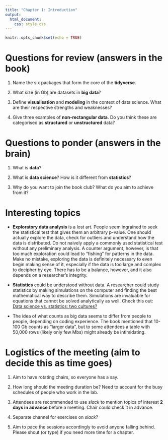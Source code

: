 ```yaml
---
title: "Chapter 1: Introduction"
output: 
  html_document:
    css: style.css
---
```


```r
knitr::opts_chunk$set(echo = TRUE)
```

# Questions for review (answers in the book)

1. Name the six packages that form the core of the **tidyverse**.

2. What size (in Gb) are datasets in **big data**? 

3. Define **visualisation** and **modeling** in the context of data science. What are their respective strengths and weaknesses?

4. Give three examples of **non-rectangular data**. Do you think these are categorised as **structured** or **unstructured** data?

# Questions to ponder (answers in the brain)

1. What is **data**? 

2. What is **data science**? How is it different from **statistics**?

3. Why do you want to join the book club? What do you aim to achieve from it?

# Interesting topics 

* **Exploratory data analysis** is a lost art. People seem ingrained to seek the statistical test that gives them an arbitrary p-value. One should actually explore the data, check for outliers and understand how the data is distributed. Do not naively apply a commonly used statistical test without any preliminary analysis. A counter argument, however, is that too much exploration could lead to "fishing" for patterns in the data. Make no mistake, exploring the data is definitely necessary to even begin making sense of it, especially if the data is too large and complex to decipher by eye. There has to be a balance, however, and it also depends on a researcher's integrity.

* **Statistics** could be understood without data. A researcher could study statistics by making simulations on the computer and finding the best mathematical way to describe them. Simulations are invaluable for equations that cannot be solved analytically as well. Check this out: [Data science vs. statistics: two cultures?](https://link.springer.com/article/10.1007/s42081-018-0009-3)

* The idea of what counts as big data seems to differ from people to people, depending on coding experience. The book mentioned that 10-100 Gb counts as "larger data", but to some attendees a table with 50,000 rows (likely only few Mbs) might already be intimidating.

# Logistics of the meeting (aim to decide this as time goes)

1. Aim to have rotating chairs, so everyone has a say.

2. How long should the meeting duration be? Need to account for the busy schedules of people who work in the lab.

3. Attendees are recommended to use *slack* to mention topics of interest **2 days in advance** before a meeting. Chair could check it in advance.

4. Separate channel for exercises on *slack*?

5. Aim to pace the sessions accordingly to avoid anyone falling behind. Please shout (or type) if you need more time for a chapter.
